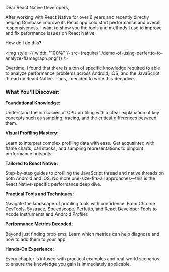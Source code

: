 
Dear React Native Developers,

After working with React Native for over 6 years and recently directly helping
Coinbase improve its Retail app cold start performance and overall
responsiveness. I want to show you the tools and methods I use to improve and
fix peformance issues on React Native.

How do I do this?

<img
  style={{ width: "100%" }}
  src={require("./demo-of-using-perfertto-to-analyze-flamegraph.png")}
/>

Overtime, I found that there is a ton of
specific knowledge required to able to analyze performance problems across
Android, iOS, and the JavaScript thread on React Native. Thus, I decided to
write this deepdive.

### What You'll Discover:

**Foundational Knowledge:**

Understand the intricacies of CPU profiling with a clear explanation of key concepts such as sampling, tracing, and the critical differences between them.

**Visual Profiling Mastery:**

Learn to interpret complex profiling data with ease. Get acquainted with flame charts, call stacks, and sampling representations to pinpoint performance hotspots.

**Tailored to React Native:**

Step-by-step guides to profiling the JavaScript thread and native threads on both Android and iOS. No more one-size-fits-all approaches—this is the React Native-specific performance deep dive.

**Practical Tools and Techniques:**

Navigate the landscape of profiling tools with confidence. From Chrome DevTools, Systrace, Speedscope, Perfetto, and React Developer Tools to Xcode Instruments and Android
Profiler.

**Performance Metrics Decoded:**

Beyond just finding problems. Learn which metrics can help diagnose and how to
add them to your app.

**Hands-On Experience:**

Every chapter is infused with practical examples and real-world scenarios to ensure the knowledge you gain is immediately applicable.

<ReactNativePerformanceInterestForm />
